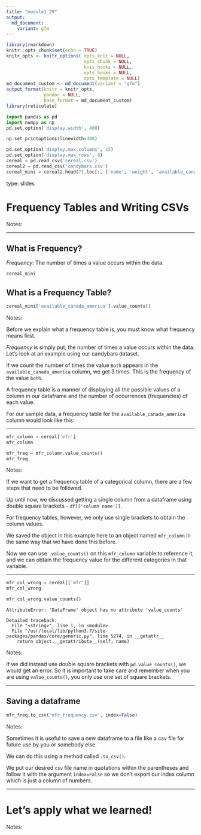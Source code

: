 ```yaml
---
title: "module1_29"
output: 
  md_document:
    variant: gfm
---
```



```r
library(rmarkdown)
knitr::opts_chunk$set(echo = TRUE)
knitr_opts <- knitr_options( opts_knit = NULL,
                             opts_chunk = NULL,
                             knit_hooks = NULL,
                             opts_hooks = NULL,
                             opts_template = NULL)
md_document_custom <- md_document(variant = "gfm")
output_format(knitr = knitr_opts,
              pandoc = NULL,
              base_format = md_document_custom)
library(reticulate)
```


```python
import pandas as pd
import numpy as np
pd.set_option('display.width', 400)

np.set_printoptions(linewidth=400)

pd.set_option('display.max_columns', 15)
pd.set_option('display.max_rows', 8)
cereal = pd.read_csv('cereal.csv')
cereal2 = pd.read_csv('candybars.csv')
cereal_mini = cereal2.head(7).loc[:, ['name', 'weight', 'available_canada_america' ]]
```


type: slides

# Frequency Tables and Writing CSVs 

Notes: <br>

---

## What is Frequency?

_*Frequency*_: The number of times a value occurs within the data. 

```python
cereal_mini
```

## What is a Frequency Table?

```python

cereal_mini['available_canada_america'].value_counts()
```
Notes: 

Before we explain what a frequency table is, you must know what frequency means first. 

_*Frequency*_ is simply put, the number of times a value occurs within the data. Let's look at an example using our candybars dataset.

If we count the number of times the value `Both` appears in the `available_canada_america` column, we get 3 times. This is the frequency of the value `both`.  

A frequency table is a manner of displaying all the possible values of a column in our dataframe and the number of occurrences (frequencies) of each value. 

For our sample data, a frequency table for the `available_canada_america` column would look like this: 

---



```python
mfr_column = cereal['mfr']
mfr_column
```

```python
mfr_freq = mfr_column.value_counts()
mfr_freq
```


Notes: 

If we want to get a frequency table of a categorical column, there are a few steps that need to be followed. 

Up until now, we discussed getting a single column from a dataframe using double square brackets - `df[['column name']]`. 

For frequency tables, however, we only use single brackets to obtain the column values.

We saved the object in this example here to an object named `mfr_column` in the same way that we have done this before.   

Now we can use `.value_counts()` on this `mfr_column` variable to reference it, and we can obtain the frequency value for the different categories in that variable.


---


```python
mfr_col_wrong = cereal[['mfr']]
mfr_col_wrong
```


```python
mfr_col_wrong.value_counts()
```

```out
AttributeError: 'DataFrame' object has no attribute 'value_counts'

Detailed traceback: 
  File "<string>", line 1, in <module>
  File "/usr/local/lib/python3.7/site-packages/pandas/core/generic.py", line 5274, in __getattr__
    return object.__getattribute__(self, name)
```

Notes: 

If we did instead use double square brackets with `pd.value_counts()`, we would get an error. So it is important to take care and remember when you are using `value_counts()`, you only use one set of square brackets.


---

## Saving a dataframe

```python
mfr_freq.to_csv('mfr_frequency.csv', index=False)
```


Notes: 

Sometimes it is useful to save a new dataframe to a file like a csv file for future use by you or somebody else.

We can do this using a method called `.to_csv()`. 

We put our desired `csv` file name in quotations within the parentheses and follow it with the argument `index=False` so we don't export our index column which is just a column of numbers.  

---

# Let’s apply what we learned!

Notes: 

 <br>